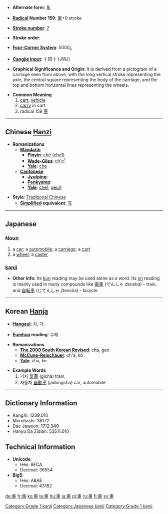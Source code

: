 * '''Alternate form''': [[车]]

* '''[[Wiktionary:Chinese radical index| Radical]] Number 159''': [[Wiktionary:Chinese radical index 車|車]]+0 stroke

* '''[[Wiktionary:Chinese total strokes index|Stroke number]]''': [[Wiktionary:Chinese total strokes index 7|7]]

* '''Stroke order''': 

* '''[[Wiktionary:Chinese four corner index|Four-Corner System]]''': 5000<sub>6</sub>

* '''[[Wiktionary:Chinese Cangjie index|Cangjie input]]''': 十田十 (JWJ)

* '''Graphical Significance and Origin''': It is derived from a pictogram of a carriage seen from above, with the long vertical stroke representing the axle, the central square representing the body of the carriage, and the top and bottom horizontal lines representing the wheels.

* '''Common Meaning'''
*# [[cart]], [[vehicle]]
*# [[carry]] in cart
*# radical 159 [[Wiktionary:Chinese radical index 車|車]]

----

== Chinese [[Hanzi]] ==

* '''Romanizations'''
** '''[[Mandarin]]'''
*** '''[[Pinyin]]''': [[chē]] ([[che1]])
*** '''[[Wade-Giles]]''': [[ch'e|ch'e<sup>1</sup>]]
*** '''[[Yale]]''': [[che]]
** '''[[Cantonese]]'''
*** '''[[Jyutping]]''':
*** '''[[Penkyamp]]''': 
*** '''[[Yale]]''': [[che1]], [[geui1]]

* '''Style''': [[Traditional Chinese]] 
** '''[[Simplified Chinese|Simplified]] equivalent''': [[车]]


----

== Japanese ==
=== Noun ===
{{ja-noun|k|hira=くるま|rom=kuruma}}
# a [[car]]; a [[automobile]]; a [[carriage]]; a [[cart]]
# a [[wheel]]; a [[caster]] 
=== [[kanji]] ===
[[Category:Grade 1 kanji]]
{{kanji
|[[しゃ]] (sha), [[きょ]] (kyo)
|[[くるま]] (kuruma)
|rs=車00}}

*'''Other Info:''' Its [[kun#Japanese|kun]] reading may be used alone as a word.  Its [[on#Japanese|on]] reading is mainly used in many compounds like [[電車]] (でんしゃ ''densha'') - train, and [[自転車]] (じてんしゃ jitensha) - bicycle.

----

== Korean [[Hanja]] ==

* '''[[Hangeul]]''': 차, 거

* '''[[Eumhun]] reading''': 수레

* '''Romanizations'''
** '''[[The 2000 South Korean Revised Romanization|The 2000 South Korean Revised]]''': cha, geo
** '''[[McCune-Reischauer]]''': ch'a, kŏ
** '''[[Yale]]''': cha, ke

*'''Example Words'''
*#기차 [[氣車]] (gicha) train,
*#자동차 [[自動車]] (jadongcha) car, automobile

----

== Dictionary Information ==

* KangXi: 1239.010
* Morohashi: 38172
* Dae Jaweon: 1712.340
* Hanyu Da Zidian: 53511.010

== Technical Information ==

* '''Unicode''':
** Hex: 8ECA
** Decimal: 36554
* '''Big5''':
** Hex: A8AE
** Decimal: 43182

[[Category:Japanese kanji]]
[[Category:Grade 1 kanji]]

[[de:車]]
[[fr:車]]
[[ko:車]]
[[la:車]]
[[hu:車]]
[[ja:車]]
[[pl:車]]
[[ru:車]]
[[fi:車]]
[[sv:車]]